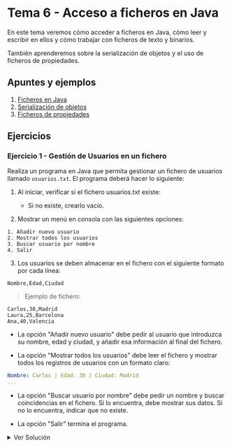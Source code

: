 
# Tema 6 - Acceso a ficheros en Java

En este tema veremos cómo acceder a ficheros en Java, cómo leer y escribir en ellos y cómo trabajar con ficheros de texto y binarios.

También aprenderemos sobre la serialización de objetos y el uso de ficheros de propiedades.

## Apuntes y ejemplos

1. [Ficheros en Java](./0_Ficheros.mdx)
2. [Serialización de objetos](./1_Serializacion.mdx)
3. [Ficheros de propiedades](./2_Ficheros_Properties.mdx)

## Ejercicios

### Ejercicio 1 - Gestión de Usuarios en un fichero

Realiza un programa en Java que permita gestionar un fichero de usuarios llamado ``usuarios.txt``. El programa deberá hacer lo siguiente:

1. Al iniciar, verificar si el fichero usuarios.txt existe:

    - Si no existe, crearlo vacío.

2. Mostrar un menú en consola con las siguientes opciones:

```
1. Añadir nuevo usuario
2. Mostrar todos los usuarios
3. Buscar usuario por nombre
4. Salir
```

3. Los usuarios se deben almacenar en el fichero con el siguiente formato por cada línea:

```plaintext
Nombre,Edad,Ciudad
```

> Ejemplo de fichero:

```plaintext	
Carlos,30,Madrid
Laura,25,Barcelona
Ana,40,Valencia
```

- La opción "Añadir nuevo usuario" debe pedir al usuario que introduzca su nombre, edad y ciudad, y añadir esa información al final del fichero.

- La opción "Mostrar todos los usuarios" debe leer el fichero y mostrar todos los registros de usuarios con un formato claro:

```yaml
Nombre: Carlos | Edad: 30 | Ciudad: Madrid
...
```

- La opción "Buscar usuario por nombre" debe pedir un nombre y buscar coincidencias en el fichero. Si lo encuentra, debe mostrar sus datos. Si no lo encuentra, indicar que no existe.

- La opción "Salir" termina el programa.

<details>
<summary>Ver Solución</summary>
    <Tabs defaultValue="gestionusuarios" groupId="ejercicio-1" values={[
        {label: 'GestionUsuarios.java', value: 'gestionusuarios',},
    ]}>
        <TabItem value="gestionusuarios">
```java
import java.io.*;
import java.util.Scanner;

public class GestionUsuarios {
    private static final String NOMBRE_FICHERO = "usuarios.txt";

    public static void main(String[] args) {
        Scanner sc = new Scanner(System.in);

        // Comprobar si existe el fichero, sino crearlo
        File fichero = new File(NOMBRE_FICHERO);
        try {
            if (fichero.createNewFile()) {
                System.out.println("El fichero 'usuarios.txt' ha sido creado.");
            } else {
                System.out.println("El fichero 'usuarios.txt' ya existe.");
            }
        } catch (IOException e) {
            System.out.println("Error al crear el fichero.");
            return;
        }

        int opcion;
        do {
            mostrarMenu();
            opcion = sc.nextInt();
            sc.nextLine(); // Limpiar buffer

            switch (opcion) {
                case 1:
                    anadirUsuario(sc);
                    break;
                case 2:
                    mostrarUsuarios();
                    break;
                case 3:
                    buscarUsuario(sc);
                    break;
                case 4:
                    System.out.println("Saliendo del programa...");
                    break;
                default:
                    System.out.println("Opción no válida.");
            }
        } while (opcion != 4);
    }

    private static void mostrarMenu() {
        System.out.println("\n--- Menú de Gestión de Usuarios ---");
        System.out.println("1. Añadir nuevo usuario");
        System.out.println("2. Mostrar todos los usuarios");
        System.out.println("3. Buscar usuario por nombre");
        System.out.println("4. Salir");
        System.out.print("Seleccione una opción: ");
    }

    private static void anadirUsuario(Scanner sc) {
        System.out.print("Introduce el nombre: ");
        String nombre = sc.nextLine();

        System.out.print("Introduce la edad: ");
        int edad = sc.nextInt();
        sc.nextLine(); // Limpiar buffer

        System.out.print("Introduce la ciudad: ");
        String ciudad = sc.nextLine();

        try (FileWriter writer = new FileWriter(NOMBRE_FICHERO, true)) {
            writer.write(nombre + "," + edad + "," + ciudad + "\n");
            System.out.println("Usuario añadido correctamente.");
        } catch (IOException e) {
            System.out.println("Error al escribir en el fichero.");
        }
    }

    private static void mostrarUsuarios() {
        try (BufferedReader reader = new BufferedReader(new FileReader(NOMBRE_FICHERO))) {
            String linea;
            System.out.println("\n--- Lista de Usuarios ---");

            boolean ficheroVacio = true;
            while ((linea = reader.readLine()) != null) {
                ficheroVacio = false;
                String[] datos = linea.split(",");
                System.out.println("Nombre: " + datos[0] + " | Edad: " + datos[1] + " | Ciudad: " + datos[2]);
            }

            if (ficheroVacio) {
                System.out.println("El fichero está vacío.");
            }

        } catch (IOException e) {
            System.out.println("Error al leer el fichero.");
        }
    }

    private static void buscarUsuario(Scanner sc) {
        System.out.print("Introduce el nombre a buscar: ");
        String nombreBuscar = sc.nextLine();

        boolean encontrado = false;

        try (BufferedReader reader = new BufferedReader(new FileReader(NOMBRE_FICHERO))) {
            String linea;

            while ((linea = reader.readLine()) != null) {
                String[] datos = linea.split(",");
                String nombre = datos[0];

                if (nombre.equalsIgnoreCase(nombreBuscar)) {
                    System.out.println("Usuario encontrado:");
                    System.out.println("Nombre: " + datos[0] + " | Edad: " + datos[1] + " | Ciudad: " + datos[2]);
                    encontrado = true;
                }
            }

            if (!encontrado) {
                System.out.println("Usuario no encontrado.");
            }

        } catch (IOException e) {
            System.out.println("Error al leer el fichero.");
        }
    }
}
```
        </TabItem>
    </Tabs>
</details>